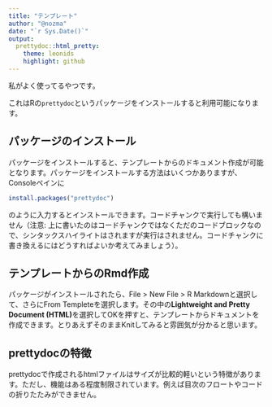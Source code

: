 ```yaml
---
title: "テンプレート"
author: "@nozma"
date: "`r Sys.Date()`"
output:
  prettydoc::html_pretty:
    theme: leonids
    highlight: github
---
```


私がよく使ってるやつです。

これはRの`prettydoc`というパッケージをインストールすると利用可能になります。

## パッケージのインストール

パッケージをインストールすると、テンプレートからのドキュメント作成が可能となります。パッケージをインストールする方法はいくつかありますが、Consoleペインに

```r
install.packages("prettydoc")
```

のように入力するとインストールできます。コードチャンクで実行しても構いません（注意: 上に書いたのはコードチャンクではなくただのコードブロックなので、シンタックスハイライトはされますが実行はされません。コードチャンクに書き換えるにはどうすればよいか考えてみましょう）。

## テンプレートからのRmd作成

パッケージがインストールされたら、File > New File > R Markdownと選択して、さらにFrom Templeteを選択します。その中の**Lightweight and Pretty Document (HTML)**を選択してOKを押すと、テンプレートからドキュメントを作成できます。とりあえずそのままKnitしてみると雰囲気が分かると思います。

## prettydocの特徴

prettydocで作成されるhtmlファイルはサイズが比較的軽いという特徴があります。ただし、機能はある程度制限されています。例えば目次のフロートやコードの折りたたみができません。